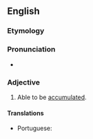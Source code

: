 ==English==

===Etymology===
{{suffix|en|accumulate|able}}

===Pronunciation===
* {{a|US}} {{IPA|/ə.ˈkjum.jə.lə.bəl/|lang=en}}

===Adjective===
{{en-adj}}

# Able to be [[accumulate]]d.

====Translations====
{{trans-top|able to be accumulated}}
* Portuguese: {{t|pt|acumulável}}
{{trans-mid}}
{{trans-bottom}}
